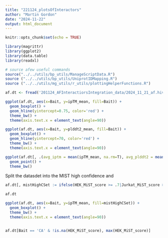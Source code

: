```yaml
---
title: "221124_plotsOfInteractors"
author: "Martin Gordon"
date: "2024-11-22"
output: html_document
---
```


```r
knitr::opts_chunk$set(echo = TRUE)
```


```r
library(magrittr)
library(ggplot2)
library(data.table)
library(readxl)

# source afew useful commands 
source("../../utils/bp_utils/ManageScriptData.R")
source ("../../utils/bp_utils/UniprotIDMapping.R")
source ("../../utils/mg_utils/r_utils/plottingHelperFunctions.R")
```

```r
af.dt <- fread('201124_AFInteractiorsIntegration_data/2024_11_21_af.hiv.interactors.MiSTscores.iMEX.anno.csv')
```

```r
ggplot(af.dt, aes(x=Bait, y=ipTM_mean, fill=Bait)) +
  geom_boxplot() +
  geom_hline(yintercept=0.75, color='red') +
  theme_bw() +
  theme(axis.text.x = element_text(angle=90))

ggplot(af.dt, aes(x=Bait, y=plddt2_mean, fill=Bait)) +
  geom_boxplot() +
  geom_hline(yintercept=70, color='red') +
  theme_bw() +
  theme(axis.text.x = element_text(angle=90))

ggplot(af.dt[, .(avg_iptm = mean(ipTM_mean, na.rm=T), avg_plddt2 = mean(plddt2_mean, na.rm=T)), by=.(Bait)], aes(x=avg_plddt2, y=avg_iptm, color=Bait)) +
  geom_point() +
  theme_bw()

```
Split the datasdet into the MIST high confidence and 

```r
af.dt[, mistHighCSet := ifelse(HEK_MiST_score >= .7|Jurkat_MiST_score >= .75, 'yes' ,'no')]

af.dt

ggplot(af.dt, aes(x=Bait, y=ipTM_mean, fill=mistHighCSet)) +
  geom_boxplot() +
  theme_bw() +
  theme(axis.text.x = element_text(angle=90))


af.dt[Bait == 'CA' & !is.na(HEK_MiST_score), max(HEK_MiST_score)]
```


